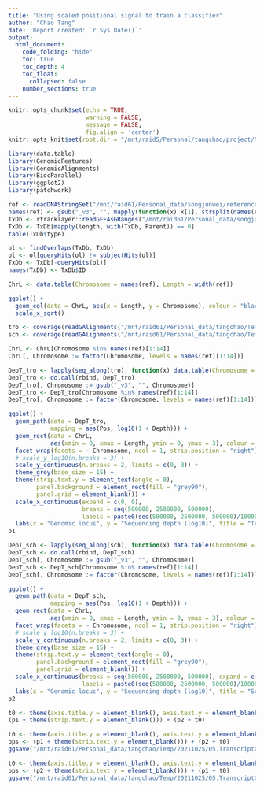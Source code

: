 ```yaml
---
title: "Using scaled positional signal to train a classifier"
author: "Chao Tang"
date: 'Report created: `r Sys.Date()`'
output: 
  html_document: 
    code_folding: "hide"
    toc: true
    toc_depth: 4
    toc_float: 
      collapsed: false
    number_sections: true
---
```


```r
knitr::opts_chunk$set(echo = TRUE, 
                      warning = FALSE, 
                      message = FALSE, 
                      fig.align = 'center')
knitr::opts_knit$set(root.dir = "/mnt/raid5/Personal/tangchao/project/Nanopore/BarcodeDecomplex")
```

```r
library(data.table)
library(GenomicFeatures)
library(GenomicAlignments)
library(BiocParallel)
library(ggplot2)
library(patchwork)
```

```r
ref <- readDNAStringSet("/mnt/raid61/Personal_data/songjunwei/reference/plasmoDB/fa/PlasmoDB-53_PbergheiANKA_Genome.fasta")
names(ref) <- gsub("_v3", "", mapply(function(x) x[1], strsplit(names(ref), " \\| ")))
TxDb <- rtracklayer::readGFFAsGRanges("/mnt/raid61/Personal_data/songjunwei/reference/plasmoDB/gff/PlasmoDB-53_PbergheiANKA.gff")
TxDb <- TxDb[mapply(length, with(TxDb, Parent)) == 0]
table(TxDb$type)

ol <- findOverlaps(TxDb, TxDb)
ol <- ol[queryHits(ol) != subjectHits(ol)]
TxDb <- TxDb[-queryHits(ol)]
names(TxDb) <- TxDb$ID
```

```r
ChrL <- data.table(Chromosome = names(ref), Length = width(ref))
```

```r
ggplot() + 
  geom_col(data = ChrL, aes(x = Length, y = Chromosome), colour = "black", fill = "NA") + 
  scale_x_sqrt()
```

```r
tro <- coverage(readGAlignments("/mnt/raid61/Personal_data/tangchao/Temp/20211025/05.TranscriptClean/RTA-03.minimap2genome.bam"))
sch <- coverage(readGAlignments("/mnt/raid61/Personal_data/tangchao/Temp/20211025/05.TranscriptClean/RTA-17.minimap2genome.bam"))
```

```r
ChrL <- ChrL[Chromosome %in% names(ref)[1:14]]
ChrL[, Chromosome := factor(Chromosome, levels = names(ref)[1:14])]
```

```r
DepT_tro <- lapply(seq_along(tro), function(x) data.table(Chromosome = names(tro)[x], Pos = seq_len(length(tro[[x]])), Depth = as.numeric(tro[[x]])))
DepT_tro <- do.call(rbind, DepT_tro)
DepT_tro[, Chromosome := gsub("_v3", "", Chromosome)]
DepT_tro <- DepT_tro[Chromosome %in% names(ref)[1:14]]
DepT_tro[, Chromosome := factor(Chromosome, levels = names(ref)[1:14])]
```

```r
ggplot() + 
  geom_path(data = DepT_tro, 
            mapping = aes(Pos, log10(1 + Depth))) + 
  geom_rect(data = ChrL, 
            aes(xmin = 0, xmax = Length, ymin = 0, ymax = 3), colour = "black", fill = "NA") + 
  facet_wrap(facets = ~ Chromosome, ncol = 1, strip.position = "right") + 
  # scale_y_log10(n.breaks = 3) + 
  scale_y_continuous(n.breaks = 2, limits = c(0, 3)) +
  theme_grey(base_size = 15) +
  theme(strip.text.y = element_text(angle = 0), 
        panel.background = element_rect(fill = "grey90"), 
        panel.grid = element_blank()) + 
  scale_x_continuous(expand = c(0, 0), 
                     breaks = seq(500000, 2500000, 500000), 
                     labels = paste0(seq(500000, 2500000, 500000)/1000000, " Mb")) + 
  labs(x = "Genomic locus", y = "Sequencing depth (log10)", title = "Trophozoite (RTA-03)") -> p1
p1
```

```r
DepT_sch <- lapply(seq_along(sch), function(x) data.table(Chromosome = names(sch)[x], Pos = seq_len(length(sch[[x]])), Depth = as.numeric(sch[[x]])))
DepT_sch <- do.call(rbind, DepT_sch)
DepT_sch[, Chromosome := gsub("_v3", "", Chromosome)]
DepT_sch <- DepT_sch[Chromosome %in% names(ref)[1:14]]
DepT_sch[, Chromosome := factor(Chromosome, levels = names(ref)[1:14])]
```

```r
ggplot() + 
  geom_path(data = DepT_sch, 
            mapping = aes(Pos, log10(1 + Depth))) + 
  geom_rect(data = ChrL, 
            aes(xmin = 0, xmax = Length, ymin = 0, ymax = 3), colour = "black", fill = "NA") + 
  facet_wrap(facets = ~ Chromosome, ncol = 1, strip.position = "right") + 
  # scale_y_log10(n.breaks = 3) + 
  scale_y_continuous(n.breaks = 2, limits = c(0, 3)) +
  theme_grey(base_size = 15) +
  theme(strip.text.y = element_text(angle = 0), 
        panel.background = element_rect(fill = "grey90"), 
        panel.grid = element_blank()) + 
  scale_x_continuous(breaks = seq(500000, 2500000, 500000), expand = c(0, 0),
                     labels = paste0(seq(500000, 2500000, 500000)/1000000, " Mb")) + 
  labs(x = "Genomic locus", y = "Sequencing depth (log10)", title = "Schizont (RTA-17)") -> p2
p2
```

```r
t0 <- theme(axis.title.y = element_blank(), axis.text.y = element_blank(), axis.ticks.y = element_blank())
(p1 + theme(strip.text.y = element_blank())) + (p2 + t0)
```

```r
t0 <- theme(axis.title.y = element_blank(), axis.text.y = element_blank(), axis.ticks.y = element_blank())
pps <- (p1 + theme(strip.text.y = element_blank())) + (p2 + t0)
ggsave("/mnt/raid61/Personal_data/tangchao/Temp/20211025/05.TranscriptClean/Genome_Coverage.pdf", pps, width = 8.6, height = 6)
```

```r
t0 <- theme(axis.title.y = element_blank(), axis.text.y = element_blank(), axis.ticks.y = element_blank())
pps <- (p2 + theme(strip.text.y = element_blank())) + (p1 + t0)
ggsave("/mnt/raid61/Personal_data/tangchao/Temp/20211025/05.TranscriptClean/Genome_Coverage2.pdf", pps, width = 8.6, height = 6)
```


